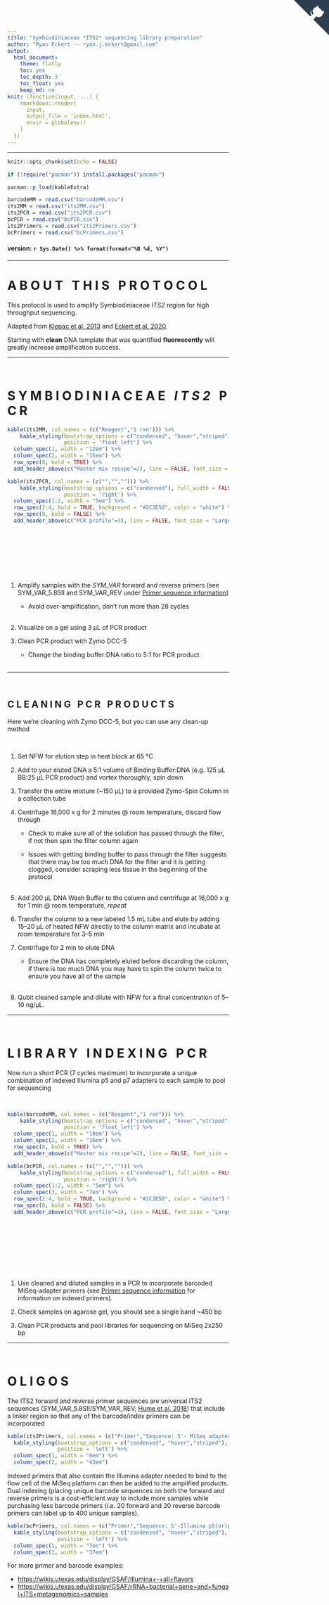 ```yaml
---
title: "Symbiodiniaceae *ITS2* sequencing library preparation"
author: "Ryan Eckert -- ryan.j.eckert@gmail.com"
output:
  html_document:
    theme: flatly
    toc: yes
    toc_depth: 3
    toc_float: yes
    keep_md: no
knit: (function(input, ...) {
    rmarkdown::render(
      input,
      output_file = 'index.html',
      envir = globalenv()
    )
  })
---
```


<a href="https://github.com/RyanEckert" class="github-corner" aria-label="View source on GitHub"><svg width="80" height="80" viewBox="0 0 250 250" style="fill:#2C3E50; color:#fff; position: absolute; top: 0; border: 0; right: 0;" aria-hidden="true"><path d="M0,0 L115,115 L130,115 L142,142 L250,250 L250,0 Z"></path><path d="M128.3,109.0 C113.8,99.7 119.0,89.6 119.0,89.6 C122.0,82.7 120.5,78.6 120.5,78.6 C119.2,72.0 123.4,76.3 123.4,76.3 C127.3,80.9 125.5,87.3 125.5,87.3 C122.9,97.6 130.6,101.9 134.4,103.2" fill="currentColor" style="transform-origin: 130px 106px;" class="octo-arm"></path><path d="M115.0,115.0 C114.9,115.1 118.7,116.5 119.8,115.4 L133.7,101.6 C136.9,99.2 139.9,98.4 142.2,98.6 C133.8,88.0 127.5,74.4 143.8,58.0 C148.5,53.4 154.0,51.2 159.7,51.0 C160.3,49.4 163.2,43.6 171.4,40.1 C171.4,40.1 176.1,42.5 178.8,56.2 C183.1,58.6 187.2,61.8 190.9,65.4 C194.5,69.0 197.7,73.2 200.1,77.6 C213.8,80.2 216.3,84.9 216.3,84.9 C212.7,93.1 206.9,96.0 205.4,96.6 C205.1,102.4 203.0,107.8 198.3,112.5 C181.9,128.9 168.3,122.5 157.7,114.1 C157.9,116.9 156.7,120.9 152.7,124.9 L141.0,136.5 C139.8,137.7 141.6,141.9 141.8,141.8 Z" fill="currentColor" class="octo-body"></path></svg></a><style>.github-corner:hover .octo-arm{animation:octocat-wave 560ms ease-in-out}@keyframes octocat-wave{0%,100%{transform:rotate(0)}20%,60%{transform:rotate(-25deg)}40%,80%{transform:rotate(10deg)}}@media (max-width:500px){.github-corner:hover .octo-arm{animation:none}.github-corner .octo-arm{animation:octocat-wave 560ms ease-in-out}}</style>

---

```r
knitr::opts_chunk$set(echo = FALSE)

if (!require("pacman")) install.packages("pacman")

pacman::p_load(kableExtra)

barcodeMM = read.csv("barcodeMM.csv")
its2MM = read.csv("its2MM.csv")
its2PCR = read.csv("its2PCR.csv")
bcPCR = read.csv("bcPCR.csv")
its2Primers = read.csv("its2Primers.csv")
bcPrimers = read.csv("bcPrimers.csv")

```

#### version: `r Sys.Date() %>% format(format="%B %d, %Y")`  

***

# A B O U T &nbsp; T H I S &nbsp; P R O T O C O L <br> 

This protocol is used to amplify Symbiodiniaceae *ITS2* region for high throughput sequencing. 

Adapted from [Klepac et al. 2013](https://doi.org/10.3354/meps11369){target="_blank"} and [Eckert et al. 2020](https://doi.org/10.3389/fmicb.2020.00518){target="_blank"}. 

Starting with **clean** DNA template that was quantified **fluorescently** will greatly increase amplification success.

***
    
<br>

# S Y M B I O D I N I A C E A E &nbsp; *I T S 2* &nbsp; P C R 

```r
kable(its2MM, col.names = (c("Reagent","1 rxn"))) %>%
    kable_styling(bootstrap_options = c("condensed", "hover","striped"), full_width = FALSE,
                  position = 'float_left') %>%
  column_spec(1, width = "12em") %>%
  column_spec(2, width = "15em") %>%
  row_spec(8, bold = TRUE) %>%
  add_header_above(c("Master mix recipe"=2), line = FALSE, font_size = "Large", align = 'left')

kable(its2PCR, col.names = (c("","",""))) %>%
    kable_styling(bootstrap_options = c("condensed"), full_width = FALSE,
                  position = 'right') %>%
  column_spec(1:2, width = "5em") %>%
  row_spec(2:4, bold = TRUE, background = "#2C3E50", color = "white") %>%
  row_spec(0, bold = FALSE) %>%
  add_header_above(c("PCR profile"=3), line = FALSE, font_size = "Large", align = 'left')
```

<br><br><br><br><br><br>

1. Amplify samples with the *SYM_VAR* forward and reverse primers (see SYM_VAR_5.8SII and SYM_VAR_REV under [Primer sequence information](#primer-sequence-information))
    
    + Avoid over-amplification, don't run  more than 28 cycles <br><br> 
    
2. Visualize on a gel using 3 µL of PCR product

3. Clean PCR product with Zymo DCC-5
  
    + Change the binding buffer:DNA ratio to 5:1 for PCR product <br><br>  

***

<br>

## C L E A N I N G &nbsp; P C R &nbsp; P R O D U C T S <br>

Here we're cleaning with Zymo DCC-5, but you can use any clean-up method

<br> 

1.	Set NFW for elution step in heat block at 65 °C

2.	Add to your eluted DNA a 5:1 volume of Binding Buffer:DNA (e.g. 125 µL BB:25 µL PCR product) and vortex thoroughly, spin down

3.	Transfer the entire mixture (~150 µL) to a provided Zymo-Spin Column in a collection tube

4.	Centrifuge 16,000 x g for 2 minutes @ room temperature, discard flow through
    
    + Check to make sure all of the solution has passed through the filter, if not then spin the filter column again 
    
    + Issues with getting binding buffer to pass through the filter suggests that there may be too much DNA for the filter and it is getting clogged, consider scraping less tissue in the beginning of the protocol <br><br>

5. Add 200 μL DNA Wash Buffer to the column and centrifuge at 16,000 x g for 1 min @ room temperature, *repeat*

6. Transfer the column to a new labeled 1.5 mL tube and elute by adding 15--20 µL of heated NFW directly to the column matrix and incubate at room temperature for 3--5 min

7. Centrifuge for 2 min to elute DNA 
    
    + Ensure the DNA has completely eluted before discarding the column, if there is too much DNA you may have to spin the column twice to ensure you have all of the sample <br><br>

8. Qubit cleaned sample and dilute with NFW for a final concentration of 5--10 ng/µL.

***

<br>

 
# L I B R A R Y &nbsp; I N D E X I N G &nbsp; P C R <br>

Now run a short PCR (7 cycles maximum) to incorporate a unique combination of indexed Illumina p5 and p7 adapters to each sample to pool for sequencing

<br>

```r
kable(barcodeMM, col.names = (c("Reagent","1 rxn"))) %>%
    kable_styling(bootstrap_options = c("condensed", "hover","striped"), full_width = FALSE,
                  position = 'float_left') %>%
  column_spec(1, width = "10em") %>%
  column_spec(2, width = "16em") %>%
  row_spec(8, bold = TRUE) %>%
  add_header_above(c("Master mix recipe"=2), line = FALSE, font_size = "Large", align = 'left')

kable(bcPCR, col.names = (c("","",""))) %>%
    kable_styling(bootstrap_options = c("condensed"), full_width = FALSE,
                  position = 'right') %>%
  column_spec(1:2, width = "5em") %>%
  column_spec(3, width = "7em") %>%
  row_spec(2:4, bold = TRUE, background = "#2C3E50", color = "white") %>%
  row_spec(0, bold = FALSE) %>%
  add_header_above(c("PCR profile"=3), line = FALSE, font_size = "Large", align = 'left')
  
```  

<br><br><br><br><br><br>

1. Use cleaned and diluted samples in a PCR to incorporate barcoded MiSeq-adapter primers (see [Primer sequence information](#primer-sequence-information) for information on indexed primers).

2. Check samples on agarose gel, you should see a single band ~450 bp

3. Clean PCR products and pool libraries for sequencing on MiSeq 2x250 bp

***

<br>

# O L I G O S <br>

The ITS2 forward and reverse primer sequences are universal ITS2 sequences (SYM_VAR_5.8SII/SYM_VAR_REV; [Hume et al. 2018](https://doi.org/10.7717/peerj.4816)) that include a linker region so that any of the barcode/index primers can be incorporated  

```r
kable(its2Primers, col.names = (c("Primer","Sequence: 5'- MiSeq adapter + SYM_VAR -3'"))) %>%
  kable_styling(bootstrap_options = c("condensed", "hover","striped"), full_width = FALSE, 
                position = 'left') %>%
  column_spec(1, width = "8em") %>%
  column_spec(2, width = "43em")
```  
    
Indexed primers that also contain the Illumina adapter needed to bind to the flow cell of the MiSeq platform can then be added to the amplified products. Dual indexing (placing unique barcode sequences on both the forward and reverse primers is a cost-efficient way to include more samples while purchasing less barcode primers (i.e. 20 forward and 20 reverse barcode primers can label up to 400 unique samples).

```r
kable(bcPrimers, col.names = (c("Primer","Sequence: 5'-Illumina p5(or)p7 + Index + MiSeq adapter-3'"))) %>%
  kable_styling(bootstrap_options = c("condensed", "hover","striped"), full_width = FALSE, 
                position = 'left') %>%
  column_spec(1, width = "7em") %>%
  column_spec(2, width = "37em")

```

For more primer and barcode examples:<br>

* [https://wikis.utexas.edu/display/GSAF/Illumina+-+all+flavors](https://wikis.utexas.edu/display/GSAF/Illumina+-+all+flavors){target="_blank"}
* [https://wikis.utexas.edu/display/GSAF/rRNA+bacterial+gene+and+fungal+ITS+metagenomics+samples](https://wikis.utexas.edu/display/GSAF/rRNA+bacterial+gene+and+fungal+ITS+metagenomics+samples){target="_blank"}